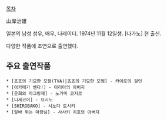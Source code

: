 [[목차]]

山岸治雄

일본의 남성 성우, 배우, 나레이터. 1974년 11월 12일생. [나가노] 현 출신.

다양한 작품에 조연으로 출연했다.

== 주요 출연작품 ==
 * [죠죠의 기묘한 모험(TVA)|죠죠의 기묘한 모험] - 카이로의 걸인
 * [아카메가 벤다!] - 아리아의 아버지
 * [윤회의 라그랑제] - 노가미 코지로
 * [니세코이] - 요시노
 * [SHIROBAKO] - 시노다 토시키
 * [알바 뛰는 마왕님] - 사사키 치호의 아버지
